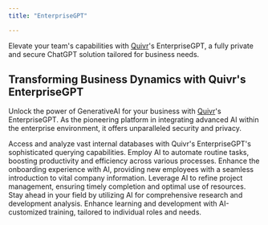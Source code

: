 ---
title: "EnterpriseGPT"

---

Elevate your team's capabilities with [Quivr](https://quivr.app)'s EnterpriseGPT, a fully private and secure ChatGPT solution tailored for business needs.

## Transforming Business Dynamics with Quivr's EnterpriseGPT

Unlock the power of GenerativeAI for your business with [Quivr](https://quivr.app)'s EnterpriseGPT. As the pioneering platform in integrating advanced AI within the enterprise environment, it offers unparalleled security and privacy.

<CardGroup cols={3}>
    <Card title="Enhanced Internal Data Queries" icon="database">
        Access and analyze vast internal databases with Quivr's EnterpriseGPT's sophisticated querying capabilities.
    </Card>
    <Card title="Efficient Task Automation" icon="robot">
        Employ AI to automate routine tasks, boosting productivity and efficiency across various processes.
    </Card>
    <Card title="Streamlined HR Onboarding" icon="user">
        Enhance the onboarding experience with AI, providing new employees with a seamless introduction to vital company information.
    </Card>
    <Card title="AI-Driven Project Management" icon="list-check">
        Leverage AI to refine project management, ensuring timely completion and optimal use of resources.
    </Card>
    <Card title="Innovative R&D Insights" icon="book-open">
        Stay ahead in your field by utilizing AI for comprehensive research and development analysis.
    </Card>
    <Card title="Customized AI Training Programs" icon="book">
        Enhance learning and development with AI-customized training, tailored to individual roles and needs.
    </Card>
</CardGroup>

<Snippet file="commercial.mdx" />